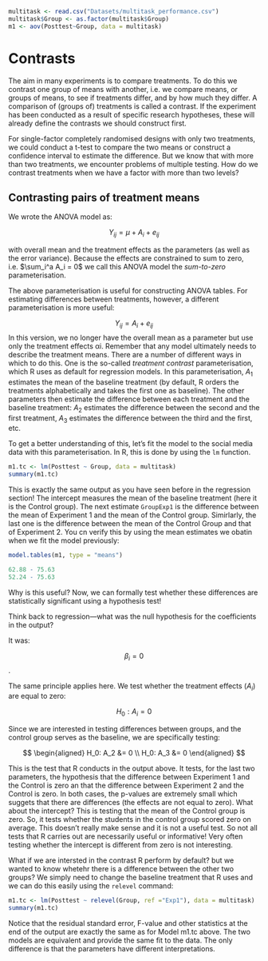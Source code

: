 ```r
multitask <- read.csv("Datasets/multitask_performance.csv")
multitask$Group <- as.factor(multitask$Group)
m1 <- aov(Posttest~Group, data = multitask)
```

# Contrasts

The aim in many experiments is to compare treatments. To do this we contrast one group of means with another, i.e. we compare means, or groups of means, to see if treatments differ, and by how much they differ. A comparison of (groups of) treatments is called a contrast. If the experiment has been conducted as a result of specific research hypotheses, these will already define the contrasts we should construct first.

For single-factor completely randomised designs with only two treatments, we could conduct a t-test to compare the two means or construct a confidence interval to estimate the difference. But we know that with more than two treatments, we encounter problems of multiple testing. How do we contrast treatments when we have a factor with more than two levels? 

## Contrasting pairs of treatment means {.unnumbered}

We wrote the ANOVA model as: 

$$Y_{ij} = \mu + A_i + e_{ij}$$

with overall mean and the treatment effects as the parameters (as well as the error variance). Because the effects are constrained to sum to zero, i.e. $\sum_i^a A_i = 0$ we call this ANOVA model the *sum-to-zero* parameterisation. 

The above parameterisation is useful for constructing ANOVA tables. For estimating differences between treatments, however, a different parameterisation is more useful:

$$Y_{ij} = A_i + e_{ij}$$ 
In this version, we no longer have the overall mean as a parameter but use only the treatment effects αi. Remember that any model ultimately needs to describe the treatment means. There are a number of different ways in which to do this. One is the so-called *treatment contrast* parameterisation, which R uses as default for regression models. In this parameterisation, $A_1$ estimates the mean of the baseline treatment (by default, R orders the treatments alphabetically and takes the first one as baseline). The other parameters then estimate the difference between each treatment and the baseline treatment: $A_2$ estimates the difference between the second and the first treatment, $A_3$ estimates the difference between the third and the first, etc. 

To get a better understanding of this, let's fit the model to the social media data with this parameterisation. In R, this is done by using the `lm` function.


```r

m1.tc <- lm(Posttest ~ Group, data = multitask)
summary(m1.tc)

```


This is exactly the same output as you have seen before in the regression section! The intercept measures the mean of the baseline treatment (here it is the Control group). The next estimate `GroupExp1` is the difference between the mean of Experiment 1 and the mean of the Control group. Simirlarly, the last one is the difference between the mean of the Control Group and that of Experiment 2. You cn verify this by using the mean estimates we obatin when we fit the model previously: 

```r
model.tables(m1, type = "means")

62.88 - 75.63
52.24 - 75.63

```
Why is this useful? Now, we can formally test whether these differences are statistically significant using a hypothesis test!

Think back to regression—what was the null hypothesis for the coefficients in the output?

It was:

$$\beta_i = 0$$. 

The same principle applies here. We test whether the treatment effects ($A_i$) are equal to zero:

$$H_0: A_i = 0$$ 

Since we are interested in testing differences between groups, and the control group serves as the baseline, we are specifically testing:


$$
\begin{aligned}
H_0: A_2 &= 0 \\ 
H_0: A_3 &= 0
\end{aligned}
$$ 

This is the test that R conducts in the output above. It tests, for the last two parameters, the hypothesis that the difference between Experiment 1 and the Control is zero an that the difference between Experiment 2 and the Control is zero. In both cases, the p-values are extremely small which suggets that there are differences (the effects are not equal to zero). What about the intercept? This is testing that the mean of the Control group is zero. So, it tests whether the students in the control group scored zero on average. This doesn't really make sense and it is not a useful test. So not all tests that R carries out are necessarily useful or informative! Very often testing whether the intercept is different from zero is not interesting. 

What if we are intersted in the contrast R perform by default? but we wanted to know whetehr there is a difference between the other two groups? We simply need to change the baseline treatment that R uses and we can do this easily using the `relevel` command: 

```r

m1.tc <- lm(Posttest ~ relevel(Group, ref ="Exp1"), data = multitask)
summary(m1.tc)

```
Notice that the residual standard error, F-value and other statistics at the end of the output are exactly the same as for Model m1.tc above. The two models are equivalent and provide the same fit to the data. The only difference is that the parameters have different interpretations.



